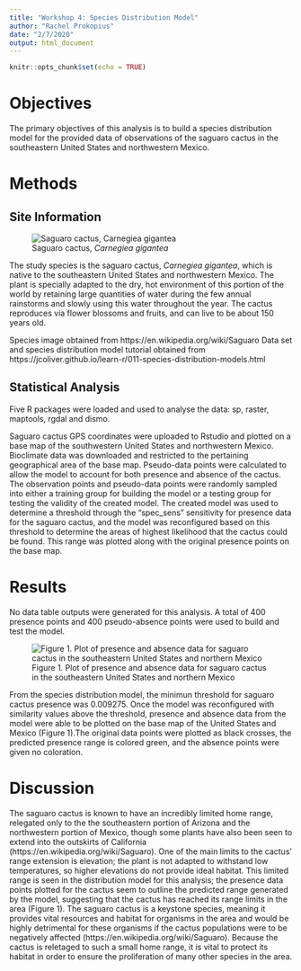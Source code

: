```yaml
---
title: "Workshop 4: Species Distribution Model"
author: "Rachel Prokopius"
date: "2/7/2020"
output: html_document
---
```

```r
knitr::opts_chunk$set(echo = TRUE)
```
# Objectives

The primary objectives of this analysis is to build a species distribution model for the provided data of observations of the saguaro cactus in the southeastern United States and northwestern Mexico.

# Methods

## Site Information 

![Saguaro cactus, *Carnegiea gigantea*](C:/Users/Rachel Prokopius/Documents/FALCON HD/GitHub/Reproducible-Science/Species Distribution Model/cactus image.jpg)

The study species is the saguaro cactus, *Carnegiea gigantea*, which is native to the southeastern United States and northwestern Mexico. The plant is specially adapted to the dry, hot environment of this portion of the world by retaining large quantities of water during the few annual rainstorms and slowly using this water throughout the year. The cactus reproduces via flower blossoms and fruits, and can live to be about 150 years old.   

Species image obtained from https://en.wikipedia.org/wiki/Saguaro
Data set and species distribution model tutorial obtained from https://jcoliver.github.io/learn-r/011-species-distribution-models.html

## Statistical Analysis

Five R packages were loaded and used to analyse the data: sp, raster, maptools, rgdal and dismo.

Saguaro cactus GPS coordinates were uploaded to Rstudio and plotted on a base map of the southwestern United States and northwestern Mexico. Bioclimate data was downloaded and restricted to the pertaining geographical area of the base map. Pseudo-data points were calculated to allow the model to account for both presence and absence of the cactus. The observation points and pseudo-data points were randomly sampled into either a training group for building the model or a testing group for testing the validity of the created model. The created model was used to determine a threshold through the "spec_sens" sensitivity for presence data for the saguaro cactus, and the model was reconfigured based on this threshold to determine the areas of highest likelihood that the cactus could be found. This range was plotted along with the original presence points on the base map. 


# Results 

No data table outputs were generated for this analysis. A total of 400 presence points and 400 pseudo-absence points were used to build and test the model. 


![Figure 1. Plot of presence and absence data for saguaro cactus in the southeastern United States and northern Mexico](C:/Users/Rachel Prokopius/Documents/FALCON HD/GitHub/Reproducible-Science/Species Distribution Model/graph.jpg)

From the species distribution model, the minimun threshold for saguaro cactus presence was 0.009275. Once the model was reconfigured with similarity values above the threshold, presence and absence data from the model were able to be plotted on the base map of the United States and Mexico (Figure 1).The original data points were plotted as black crosses, the predicted presence range is colored green, and the absence points were given no coloration.

# Discussion 

The saguaro cactus is known to have an incredibly limited home range, relegated only to the the southeastern portion of Arizona and the northwestern portion of Mexico, though some plants have also been seen to extend into the outskirts of California (https://en.wikipedia.org/wiki/Saguaro). One of the main limits to the cactus' range extension is elevation; the plant is not adapted to withstand low temperatures, so higher elevations do not provide ideal habitat. This limited range is seen in the distribution model for this analysis; the presence data points plotted for the cactus seem to outline the predicted range generated by the model, suggesting that the cactus has reached its range limits in the area (Figure 1). The saguaro cactus is a keystone species, meaning it provides vital resources and habitat for organisms in the area and would be highly detrimental for these organisms if the cactus populations were to be negatively affected (https://en.wikipedia.org/wiki/Saguaro). Because the cactus is reletaged to such a small home range, it is vital to protect its habitat in order to ensure the proliferation of many other species in the area. 



